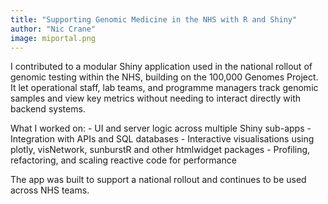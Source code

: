 ```yaml
---
title: "Supporting Genomic Medicine in the NHS with R and Shiny"
author: "Nic Crane"
image: miportal.png
---
```


I contributed to a modular Shiny application used in the national rollout of genomic testing within the NHS, building on the 100,000 Genomes Project. It let operational staff, lab teams, and programme managers track genomic samples and view key metrics without needing to interact directly with backend systems.

What I worked on:
- UI and server logic across multiple Shiny sub-apps
- Integration with APIs and SQL databases
- Interactive visualisations using plotly, visNetwork, sunburstR and other htmlwidget packages - Profiling, refactoring, and scaling reactive code for performance

The app was built to support a national rollout and continues to be used across NHS teams.